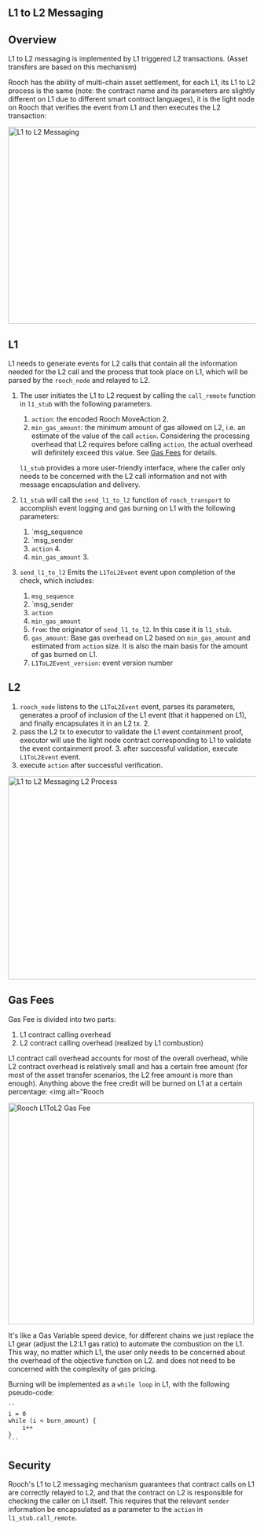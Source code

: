 ## L1 to L2 Messaging

## Overview

L1 to L2 messaging is implemented by L1 triggered L2 transactions. (Asset transfers are based on this mechanism)

Rooch has the ability of multi-chain asset settlement, for each L1, its L1 to L2 process is the same (note: the contract name and its parameters are slightly different on L1 due to different smart contract languages), it is the light node on Rooch that verifies the event from L1 and then executes the L2 transaction:

<img alt="L1 to L2 Messaging" height="400" src="/docs/l1tol2.jpeg" width="800"/>

## L1

L1 needs to generate events for L2 calls that contain all the information needed for the L2 call and the process that took place on L1, which will be parsed by the `rooch_node` and relayed to L2.

1. The user initiates the L1 to L2 request by calling the `call_remote` function in `l1_stub` with the following parameters.
    1. `action`: the encoded Rooch MoveAction 2.
    2. `min_gas_amount`: the minimum amount of gas allowed on L2, i.e. an estimate of the value of the call `action`.
    Considering the processing overhead that L2 requires before calling `action`, the actual overhead will definitely exceed this value. See [Gas Fees](#gas-fees) for details.

    `l1_stub` provides a more user-friendly interface, where the caller only needs to be concerned with the L2 call information and not with message encapsulation and delivery.

2. `l1_stub` will call the `send_l1_to_l2` function of `rooch_transport` to accomplish event logging and gas burning on L1 with the following parameters:
    1. `msg_sequence
    2. `msg_sender
    3. `action` 4.
    4. `min_gas_amount` 3.

3. `send_l1_to_l2` Emits the `L1ToL2Event` event upon completion of the check, which includes:
    1. `msg_sequence`
    2. `msg_sender
    3. `action`
    4. `min_gas_amount`
    5. `from`: the originator of `send_l1_to_l2`. In this case it is `l1_stub`.
    6. `gas_amount`: Base gas overhead on L2 based on `min_gas_amount` and estimated from `action` size. It is also the main basis for the amount of gas burned on L1.
    7. `L1ToL2Event_version`: event version number

## L2

1. `rooch_node` listens to the `L1ToL2Event` event, parses its parameters, generates a proof of inclusion of the L1 event (that it happened on L1), and finally encapsulates it in an L2 tx. 2.
2. pass the L2 tx to executor to validate the L1 event containment proof, executor will use the light node contract corresponding to L1 to validate the event containment proof. 3. after successful validation, execute `L1ToL2Event` event.
3. execute `action` after successful verification.

<img alt="L1 to L2 Messaging L2 Process" height="413" src="/docs/l1tol2_l2_process.jpeg" width="700"/>

## Gas Fees

Gas Fee is divided into two parts:

1. L1 contract calling overhead
2. L2 contract calling overhead (realized by L1 combustion)

L1 contract call overhead accounts for most of the overall overhead, while L2 contract overhead is relatively small and has a certain free amount (for most of the asset transfer scenarios, the L2 free amount is more than enough).
Anything above the free credit will be burned on L1 at a certain percentage: <img alt="Rooch

<img alt="Rooch L1ToL2 Gas Fee" height="450" src="/docs/l1tol2_gas_fee.jpeg" width="500"/>

It's like a Gas Variable speed device, for different chains we just replace the L1 gear (adjust the L2:L1 gas ratio) to automate the combustion on the L1. This way, no matter which L1, the user only needs to be concerned about the overhead of the objective function on L2.
and does not need to be concerned with the complexity of gas pricing.

Burning will be implemented as a `while loop` in L1, with the following pseudo-code:

    ``
    i = 0
    while (i < burn_amount) {
        i++
    }
    ```

## Security

Rooch's L1 to L2 messaging mechanism guarantees that contract calls on L1 are correctly relayed to L2, and that the contract on L2 is responsible for checking the caller on L1 itself.
This requires that the relevant `sender` information be encapsulated as a parameter to the `action` in `l1_stub.call_remote`.